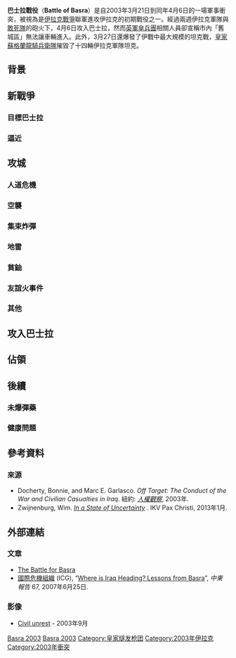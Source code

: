 {{For|其他同名軍事衝突|巴士拉戰役 (消歧義)}}
{{Infobox military conflict
| conflict    = 巴士拉戰役
| partof      = [[伊拉克戰爭|伊拉克戰爭]]
| image       = [[File:Basra-Shatt-Al-Arab.jpg|300px]] 
| caption     = 巴士拉市 
| date        = 2003年3月21日{{spaced ndash}}2003年4月6日
| place       = [[伊拉克|伊拉克]][[巴士拉|巴士拉]]
| result      = 英軍佔領巴士拉
| combatant1  = {{flagicon|Iraq|1991}} [[伊拉克|伊拉克]]
| combatant2  = {{flag|United Kingdom}}<br>{{flag|United States}}<br>{{flag|Australia}}
| commander1  = 
| commander2  = 
| strength1   = 
| strength2   = 
| casualties1 = 395–515人陣亡<ref>{{cite web|url=http://www.comw.org/pda/0310rm8ap1.html#2.%20Basra%20area|title=Wages of War—Appendix 1. Survey of reported Iraqi combatant fatalities in the 2003 war|publisher=Commonwealth Institute of Cambridge|accessdate=2010-02-21|archive-date=2009-09-02|archive-url=https://web.archive.org/web/20090902092036/http://www.comw.org/pda/0310rm8ap1.html#2.%20Basra%20area|dead-url=no}}</ref><br>14輛坦克被摧毀
| casualties2 = 11人陣亡<ref>{{cite web|url=http://icasualties.org/Iraq/Fatalities.aspx |title=Operation Iraqi Freedom: Iraq Coalition Casualties: Military Fatalities |work=[[iCasualties.org|iCasualties.org]] |accessdate=2010-02-21 |archiveurl=https://web.archive.org/web/20100326034327/http://www.icasualties.org/Iraq/Fatalities.aspx |archivedate=2010-03-26 |deadurl=yes }}</ref>
}}
'''巴士拉戰役'''（'''Battle of Basra'''）是自2003年3月21日到同年4月6日的一場軍事衝突，被視為是[[伊拉克戰爭|伊拉克戰爭]]聯軍進攻伊拉克的初期戰役之一。經過兩週伊拉克軍隊與[[敢死隊|敢死隊]]的砲火下，4月6日{{link-en|英軍第七裝甲旅|7th Armoured Brigade (United Kingdom)}}攻入巴士拉，然而[[傘兵軍團|英軍傘兵團]]相關人員卻宣稱市內「舊城區」無法讓車輛進入。此外，3月27日還爆發了伊戰中最大規模的坦克戰，[[皇家蘇格蘭龍騎兵衛隊|皇家蘇格蘭龍騎兵衛隊]]摧毀了十四輛伊拉克軍隊坦克。

== 背景 ==

== 新戰爭 ==

=== 目標巴士拉 ===

=== 逼近 ===

== 攻城 ==

=== 人道危機 ===

=== 空襲 ===

=== 集束炸彈 ===

=== 地雷 ===

=== 貧鈾 ===

=== 友誼火事件 ===

=== 其他 ===

== 攻入巴士拉 ==

== 佔領 ==

== 後續 ==

=== 未爆彈藥 ===

=== 健康問題 ===

== 參考資料 ==
{{reflist|2}}

=== 來源 ===
* Docherty, Bonnie, and Marc E. Garlasco. ''Off Target: The Conduct of the War and Civilian Casualties in Iraq''. 紐約: ''[[人權觀察|人權觀察]]'', 2003年.
* Zwijnenburg, Wim. ''[http://www.ikvpaxchristi.nl/media/files/in-a-state-of-uncertainty.pdf In a State of Uncertainty] {{Wayback|url=http://www.ikvpaxchristi.nl/media/files/in-a-state-of-uncertainty.pdf |date=20130426061712 }}''. IKV Pax Christi, 2013年1月.

== 外部連結 ==
=== 文章 ===
* [https://web.archive.org/web/20110902152130/http://www.britains-smallwars.com/gulf2/Basra.html The Battle for Basra]
* [[國際危機組織|國際危機組織]] (ICG), “[https://web.archive.org/web/20130611235323/http://www.crisisgroup.org/en/regions/middle-east-north-africa/iraq-iran-gulf/iraq/067-where-is-iraq-heading-lessons-from-basra.aspx Where is Iraq Heading? Lessons from Basra]”, ''中東報告'' 67,  2007年6月25日.

=== 影像 ===
* [https://web.archive.org/web/20160305063803/http://rmp-sib.co.uk/Kyriakou-Iraq2003Album/slides/Basra%20Riot%20(5).html Civil unrest] - 2003年9月

[[Category:伊拉克戰爭戰役|Basra 2003]]
[[Category:英國戰役|Basra 2003]]
[[Category:皇家燧发枪团|Category:皇家燧发枪团]]
[[Category:2003年伊拉克|Category:2003年伊拉克]]
[[Category:2003年衝突|Category:2003年衝突]]